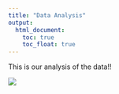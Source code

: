 ```yaml
---
title: "Data Analysis"
output: 
  html_document:
    toc: true
    toc_float: true
---
```


This is our analysis of the data!!

![](new-climate-statement-infographic_2018_0.png) 
